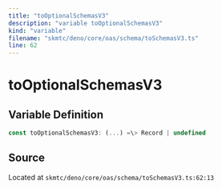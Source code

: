 ```yaml
---
title: "toOptionalSchemasV3"
description: "variable toOptionalSchemasV3"
kind: "variable"
filename: "skmtc/deno/core/oas/schema/toSchemasV3.ts"
line: 62
---
```


# toOptionalSchemasV3

## Variable Definition

```typescript
const toOptionalSchemasV3: (...) =\> Record | undefined
```

## Source

Located at `skmtc/deno/core/oas/schema/toSchemasV3.ts:62:13`
